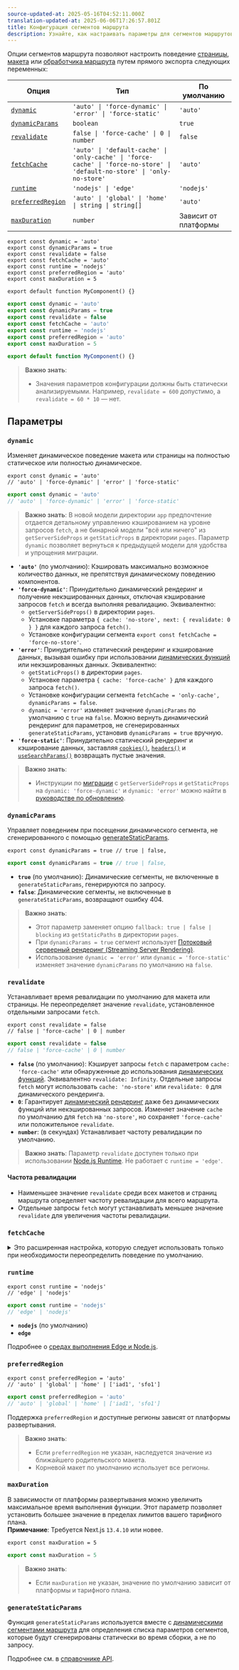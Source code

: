 ```yaml
---
source-updated-at: 2025-05-16T04:52:11.000Z
translation-updated-at: 2025-06-06T17:26:57.801Z
title: Конфигурация сегментов маршрута
description: Узнайте, как настраивать параметры для сегментов маршрутов в Next.js.
---
```


Опции сегментов маршрута позволяют настроить поведение [страницы](/docs/app/building-your-application/routing/pages-and-layouts), [макета](/docs/app/building-your-application/routing/pages-and-layouts) или [обработчика маршрута](/docs/app/building-your-application/routing/route-handlers) путем прямого экспорта следующих переменных:

| Опция                                | Тип                                                                                                                      | По умолчанию               |
| ------------------------------------- | ------------------------------------------------------------------------------------------------------------------------- | -------------------------- |
| [`dynamic`](#dynamic)                 | `'auto' \| 'force-dynamic' \| 'error' \| 'force-static'`                                                                  | `'auto'`                   |
| [`dynamicParams`](#dynamicparams)     | `boolean`                                                                                                                 | `true`                     |
| [`revalidate`](#revalidate)           | `false \| 'force-cache' \| 0 \| number`                                                                                   | `false`                    |
| [`fetchCache`](#fetchcache)           | `'auto' \| 'default-cache' \| 'only-cache' \| 'force-cache' \| 'force-no-store' \| 'default-no-store' \| 'only-no-store'` | `'auto'`                   |
| [`runtime`](#runtime)                 | `'nodejs' \| 'edge'`                                                                                                      | `'nodejs'`                 |
| [`preferredRegion`](#preferredregion) | `'auto' \| 'global' \| 'home' \| string \| string[]`                                                                      | `'auto'`                   |
| [`maxDuration`](#maxduration)         | `number`                                                                                                                  | Зависит от платформы       |

```tsx filename="layout.tsx | page.tsx | route.ts" switcher
export const dynamic = 'auto'
export const dynamicParams = true
export const revalidate = false
export const fetchCache = 'auto'
export const runtime = 'nodejs'
export const preferredRegion = 'auto'
export const maxDuration = 5

export default function MyComponent() {}
```

```jsx filename="layout.js | page.js | route.js" switcher
export const dynamic = 'auto'
export const dynamicParams = true
export const revalidate = false
export const fetchCache = 'auto'
export const runtime = 'nodejs'
export const preferredRegion = 'auto'
export const maxDuration = 5

export default function MyComponent() {}
```

> **Важно знать**:
>
> - Значения параметров конфигурации должны быть статически анализируемыми. Например, `revalidate = 600` допустимо, а `revalidate = 60 * 10` — нет.

## Параметры

### `dynamic`

Изменяет динамическое поведение макета или страницы на полностью статическое или полностью динамическое.

```tsx filename="layout.tsx | page.tsx | route.ts" switcher
export const dynamic = 'auto'
// 'auto' | 'force-dynamic' | 'error' | 'force-static'
```

```js filename="layout.js | page.js | route.js" switcher
export const dynamic = 'auto'
// 'auto' | 'force-dynamic' | 'error' | 'force-static'
```

> **Важно знать**: В новой модели директории `app` предпочтение отдается детальному управлению кэшированием на уровне запросов `fetch`, а не бинарной модели "всё или ничего" из `getServerSideProps` и `getStaticProps` в директории `pages`. Параметр `dynamic` позволяет вернуться к предыдущей модели для удобства и упрощения миграции.

- **`'auto'`** (по умолчанию): Кэшировать максимально возможное количество данных, не препятствуя динамическому поведению компонентов.
- **`'force-dynamic'`**: Принудительно динамический рендеринг и получение некэшированных данных, отключая кэширование запросов `fetch` и всегда выполняя ревалидацию. Эквивалентно:
  - `getServerSideProps()` в директории `pages`.
  - Установке параметра `{ cache: 'no-store', next: { revalidate: 0 } }` для каждого запроса `fetch()`.
  - Установке конфигурации сегмента `export const fetchCache = 'force-no-store'`.
- **`'error'`**: Принудительно статический рендеринг и кэширование данных, вызывая ошибку при использовании [динамических функций](/docs/app/building-your-application/rendering/server-components#server-rendering-strategies#dynamic-functions) или некэшированных данных. Эквивалентно:
  - `getStaticProps()` в директории `pages`.
  - Установке параметра `{ cache: 'force-cache' }` для каждого запроса `fetch()`.
  - Установке конфигурации сегмента `fetchCache = 'only-cache', dynamicParams = false`.
  - `dynamic = 'error'` изменяет значение `dynamicParams` по умолчанию с `true` на `false`. Можно вернуть динамический рендеринг для параметров, не сгенерированных `generateStaticParams`, установив `dynamicParams = true` вручную.
- **`'force-static'`**: Принудительно статический рендеринг и кэширование данных, заставляя [`cookies()`](/docs/app/api-reference/functions/cookies), [`headers()`](/docs/app/api-reference/functions/headers) и [`useSearchParams()`](/docs/app/api-reference/functions/use-search-params) возвращать пустые значения.

> **Важно знать**:
>
> - Инструкции по [миграции](/docs/app/building-your-application/upgrading/app-router-migration#step-6-migrating-data-fetching-methods) с `getServerSideProps` и `getStaticProps` на `dynamic: 'force-dynamic'` и `dynamic: 'error'` можно найти в [руководстве по обновлению](/docs/app/building-your-application/upgrading/app-router-migration#step-6-migrating-data-fetching-methods).

### `dynamicParams`

Управляет поведением при посещении динамического сегмента, не сгенерированного с помощью [generateStaticParams](/docs/app/api-reference/functions/generate-static-params).

```tsx filename="layout.tsx | page.tsx" switcher
export const dynamicParams = true // true | false,
```

```js filename="layout.js | page.js | route.js" switcher
export const dynamicParams = true // true | false,
```

- **`true`** (по умолчанию): Динамические сегменты, не включенные в `generateStaticParams`, генерируются по запросу.
- **`false`**: Динамические сегменты, не включенные в `generateStaticParams`, возвращают ошибку 404.

> **Важно знать**:
>
> - Этот параметр заменяет опцию `fallback: true | false | blocking` из `getStaticPaths` в директории `pages`.
> - При `dynamicParams = true` сегмент использует [Потоковый серверный рендеринг (Streaming Server Rendering)](/docs/app/building-your-application/routing/loading-ui-and-streaming#streaming-with-suspense).
> - Использование `dynamic = 'error'` или `dynamic = 'force-static'` изменяет значение `dynamicParams` по умолчанию на `false`.

### `revalidate`

Устанавливает время ревалидации по умолчанию для макета или страницы. Не переопределяет значение `revalidate`, установленное отдельными запросами `fetch`.

```tsx filename="layout.tsx | page.tsx | route.ts" switcher
export const revalidate = false
// false | 'force-cache' | 0 | number
```

```js filename="layout.js | page.js | route.js" switcher
export const revalidate = false
// false | 'force-cache' | 0 | number
```

- **`false`** (по умолчанию): Кэширует запросы `fetch` с параметром `cache: 'force-cache'` или обнаруженные до использования [динамических функций](/docs/app/building-your-application/rendering/server-components#server-rendering-strategies#dynamic-functions). Эквивалентно `revalidate: Infinity`. Отдельные запросы `fetch` могут использовать `cache: 'no-store'` или `revalidate: 0` для динамического рендеринга.
- **`0`**: Гарантирует [динамический рендеринг](/docs/app/building-your-application/rendering/server-components#dynamic-rendering) даже без динамических функций или некэшированных запросов. Изменяет значение `cache` по умолчанию для `fetch` на `'no-store'`, но сохраняет `'force-cache'` или положительное `revalidate`.
- **`number`**: (в секундах) Устанавливает частоту ревалидации по умолчанию.

> **Важно знать**: Параметр `revalidate` доступен только при использовании [Node.js Runtime](/docs/app/building-your-application/rendering/edge-and-nodejs-runtimes#nodejs-runtime). Не работает с `runtime = 'edge'`.

#### Частота ревалидации

- Наименьшее значение `revalidate` среди всех макетов и страниц маршрута определяет частоту ревалидации для всего маршрута.
- Отдельные запросы `fetch` могут устанавливать меньшее значение `revalidate` для увеличения частоты ревалидации.

### `fetchCache`

<details>
  <summary>Это расширенная настройка, которую следует использовать только при необходимости переопределить поведение по умолчанию.</summary>

По умолчанию Next.js **кэширует** запросы `fetch()`, обнаруженные **до** использования [динамических функций](/docs/app/building-your-application/rendering/server-components#server-rendering-strategies#dynamic-functions), и **не кэширует** запросы, обнаруженные **после**.

`fetchCache` позволяет переопределить параметр `cache` по умолчанию для всех запросов `fetch` в макете или странице.

```tsx filename="layout.tsx | page.tsx | route.ts" switcher
export const fetchCache = 'auto'
// 'auto' | 'default-cache' | 'only-cache'
// 'force-cache' | 'force-no-store' | 'default-no-store' | 'only-no-store'
```

```js filename="layout.js | page.js | route.js" switcher
export const fetchCache = 'auto'
// 'auto' | 'default-cache' | 'only-cache'
// 'force-cache' | 'force-no-store' | 'default-no-store' | 'only-no-store'
```

- **`'auto'`** (по умолчанию): Кэширует запросы `fetch` до динамических функций с их параметрами `cache` и не кэширует запросы после динамических функций.
- **`'default-cache'`**: Разрешает любой параметр `cache` для `fetch`, но по умолчанию устанавливает `'force-cache'`. Даже запросы после динамических функций считаются статическими.
- **`'only-cache'`**: Гарантирует кэширование всех запросов `fetch`, устанавливая `cache: 'force-cache'` по умолчанию и вызывая ошибку при `cache: 'no-store'`.
- **`'force-cache'`**: Устанавливает `cache: 'force-cache'` для всех запросов `fetch`.
- **`'default-no-store'`**: Разрешает любой параметр `cache` для `fetch`, но по умолчанию устанавливает `'no-store'`. Даже запросы до динамических функций считаются динамическими.
- **`'only-no-store'`**: Гарантирует отсутствие кэширования для всех запросов `fetch`, устанавливая `cache: 'no-store'` по умолчанию и вызывая ошибку при `cache: 'force-cache'`.
- **`'force-no-store'`**: Устанавливает `cache: 'no-store'` для всех запросов `fetch`, заставляя перезапрашивать данные при каждом запросе.

#### Поведение между сегментами маршрута

- Параметры должны быть совместимы между всеми макетами и страницами маршрута.
  - При конфликте `'only-cache'` и `'force-cache'` приоритет у `'force-cache'`. Аналогично для `'only-no-store'` и `'force-no-store'`.
  - Комбинации `'only-cache'` с `'only-no-store'` или `'force-cache'` с `'force-no-store'` недопустимы.
  - Родительский макет не может использовать `'default-no-store'`, если дочерний использует `'auto'` или `'*-cache'`.
- Рекомендуется оставлять общие родительские макеты с `'auto'` и настраивать параметры в дочерних сегментах.

</details>

### `runtime`

```tsx filename="layout.tsx | page.tsx | route.ts" switcher
export const runtime = 'nodejs'
// 'edge' | 'nodejs'
```

```js filename="layout.js | page.js | route.js" switcher
export const runtime = 'nodejs'
// 'edge' | 'nodejs'
```

- **`nodejs`** (по умолчанию)
- **`edge`**

Подробнее о [средах выполнения Edge и Node.js](/docs/app/building-your-application/rendering/edge-and-nodejs-runtimes).

### `preferredRegion`

```tsx filename="layout.tsx | page.tsx | route.ts" switcher
export const preferredRegion = 'auto'
// 'auto' | 'global' | 'home' | ['iad1', 'sfo1']
```

```js filename="layout.js | page.js | route.js" switcher
export const preferredRegion = 'auto'
// 'auto' | 'global' | 'home' | ['iad1', 'sfo1']
```

Поддержка `preferredRegion` и доступные регионы зависят от платформы развертывания.

> **Важно знать**:
>
> - Если `preferredRegion` не указан, наследуется значение из ближайшего родительского макета.
> - Корневой макет по умолчанию использует все регионы.

### `maxDuration`

В зависимости от платформы развертывания можно увеличить максимальное время выполнения функции. Этот параметр позволяет установить большее значение в пределах лимитов вашего тарифного плана.  
**Примечание**: Требуется Next.js `13.4.10` или новее.

```tsx filename="layout.tsx | page.tsx | route.ts" switcher
export const maxDuration = 5
```

```js filename="layout.js | page.js | route.js" switcher
export const maxDuration = 5
```

> **Важно знать**:
>
> - Если `maxDuration` не указан, значение по умолчанию зависит от платформы и тарифного плана.

### `generateStaticParams`

Функция `generateStaticParams` используется вместе с [динамическими сегментами маршрута](/docs/app/building-your-application/routing/dynamic-routes) для определения списка параметров сегментов, которые будут сгенерированы статически во время сборки, а не по запросу.

Подробнее см. в [справочнике API](/docs/app/api-reference/functions/generate-static-params).